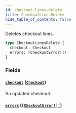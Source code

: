 ```yaml
---
id: checkout-lines-delete
title: CheckoutLinesDelete
hide_table_of_contents: false
---
```


Deletes checkout lines.

```graphql
type CheckoutLinesDelete {
  checkout: Checkout
  errors: [CheckoutError!]!
}
```

### Fields

#### [`checkout`](#) ([`Checkout`](../../../developer/api-reference/objects/checkout))

An updated checkout.

#### [`errors`](#) ([`[CheckoutError!]!`](../../../developer/api-reference/objects/checkout-error))
